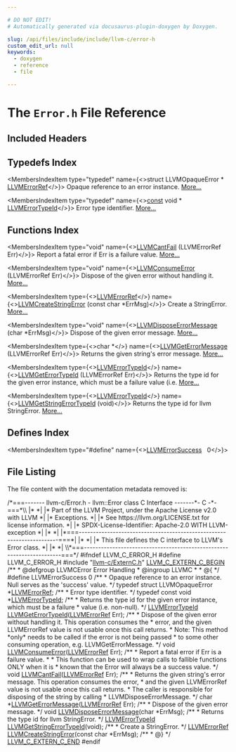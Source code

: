 ```yaml
---

# DO NOT EDIT!
# Automatically generated via docusaurus-plugin-doxygen by Doxygen.

slug: /api/files/include/include/llvm-c/error-h
custom_edit_url: null
keywords:
  - doxygen
  - reference
  - file

---
```





# The `Error.h` File Reference

<DoxygenPage pluginConfig={pluginConfig}>



## Included Headers

<IncludesList>
<IncludesListItem
  filePath="llvm-c/ExternC.h"
  permalink="/docs/api/files/include/include/llvm-c/externc-h"
  isLocal="true" />
</IncludesList>

## Typedefs Index

<MembersIndex>

<MembersIndexItem
  type="typedef"
  name={<>struct LLVMOpaqueError &#42; <a href="/docs/api/groups/llvmcerror/#gad81d81a316ef38888533a24b786a6605">LLVMErrorRef</a></>}>
Opaque reference to an error instance. <a href="/docs/api/groups/llvmcerror/#gad81d81a316ef38888533a24b786a6605">More...</a>
</MembersIndexItem>

<MembersIndexItem
  type="typedef"
  name={<><a href="/docs/api/files/lib/lib/target/lib/target/aarch64/aarch64promoteconstant-cpp/#a90f8350fecae261c25be85d38b451bff">const</a> void &#42; <a href="/docs/api/groups/llvmcerror/#gabf3930c1476f60f432d79776858039f6">LLVMErrorTypeId</a></>}>
Error type identifier. <a href="/docs/api/groups/llvmcerror/#gabf3930c1476f60f432d79776858039f6">More...</a>
</MembersIndexItem>

</MembersIndex>

## Functions Index

<MembersIndex>

<MembersIndexItem
  type="void"
  name={<><a href="/docs/api/groups/llvmcerror/#ga946eaac2a6fc0b492ffc6e59545c4378">LLVMCantFail</a> (LLVMErrorRef Err)</>}>
Report a fatal error if Err is a failure value. <a href="/docs/api/groups/llvmcerror/#ga946eaac2a6fc0b492ffc6e59545c4378">More...</a>
</MembersIndexItem>

<MembersIndexItem
  type="void"
  name={<><a href="/docs/api/groups/llvmcerror/#gafa975b13e476c457d93779475f960540">LLVMConsumeError</a> (LLVMErrorRef Err)</>}>
Dispose of the given error without handling it. <a href="/docs/api/groups/llvmcerror/#gafa975b13e476c457d93779475f960540">More...</a>
</MembersIndexItem>

<MembersIndexItem
  type={<><a href="/docs/api/groups/llvmcerror/#gad81d81a316ef38888533a24b786a6605">LLVMErrorRef</a></>}
  name={<><a href="/docs/api/groups/llvmcerror/#gaf49e4718877356aa8d4e88ed8b652668">LLVMCreateStringError</a> (const char &#42;ErrMsg)</>}>
Create a StringError. <a href="/docs/api/groups/llvmcerror/#gaf49e4718877356aa8d4e88ed8b652668">More...</a>
</MembersIndexItem>

<MembersIndexItem
  type="void"
  name={<><a href="/docs/api/groups/llvmcerror/#ga68cbd8d8b7b1a6819f3a7fab9c1e777c">LLVMDisposeErrorMessage</a> (char &#42;ErrMsg)</>}>
Dispose of the given error message. <a href="/docs/api/groups/llvmcerror/#ga68cbd8d8b7b1a6819f3a7fab9c1e777c">More...</a>
</MembersIndexItem>

<MembersIndexItem
  type={<>char &#42;</>}
  name={<><a href="/docs/api/groups/llvmcerror/#ga089f52c976405b1df7daa6718bbed82a">LLVMGetErrorMessage</a> (LLVMErrorRef Err)</>}>
Returns the given string&#39;s error message. <a href="/docs/api/groups/llvmcerror/#ga089f52c976405b1df7daa6718bbed82a">More...</a>
</MembersIndexItem>

<MembersIndexItem
  type={<><a href="/docs/api/groups/llvmcerror/#gabf3930c1476f60f432d79776858039f6">LLVMErrorTypeId</a></>}
  name={<><a href="/docs/api/groups/llvmcerror/#ga2847de0d8da92d7f217dad48c14fee23">LLVMGetErrorTypeId</a> (LLVMErrorRef Err)</>}>
Returns the type id for the given error instance, which must be a failure value (i.e. <a href="/docs/api/groups/llvmcerror/#ga2847de0d8da92d7f217dad48c14fee23">More...</a>
</MembersIndexItem>

<MembersIndexItem
  type={<><a href="/docs/api/groups/llvmcerror/#gabf3930c1476f60f432d79776858039f6">LLVMErrorTypeId</a></>}
  name={<><a href="/docs/api/groups/llvmcerror/#ga4a05289ff7e0e3ad3ae432894a40c2f3">LLVMGetStringErrorTypeId</a> (void)</>}>
Returns the type id for llvm StringError. <a href="/docs/api/groups/llvmcerror/#ga4a05289ff7e0e3ad3ae432894a40c2f3">More...</a>
</MembersIndexItem>

</MembersIndex>

## Defines Index

<MembersIndex>

<MembersIndexItem
  type="#define"
  name={<><a href="/docs/api/groups/llvmcerror/#ga7073a9a5281337ab9bc306eeb567dd48">LLVMErrorSuccess</a>&nbsp;&nbsp;&nbsp;0</>}>
</MembersIndexItem>

</MembersIndex>


## File Listing

The file content with the documentation metadata removed is:

<ProgramListing>

<Link id="l00001" /><CodeLine lineNumber="1"><Highlight kind="comment">/&#42;===------- llvm-c/Error.h - llvm::Error class C Interface -------&#42;- C -&#42;-===&#42;\\</Highlight></CodeLine>
<Link id="l00002" /><CodeLine lineNumber="2"><Highlight kind="comment">|&#42;                                                                            &#42;|</Highlight></CodeLine>
<Link id="l00003" /><CodeLine lineNumber="3"><Highlight kind="comment">|&#42; Part of the LLVM Project, under the Apache License v2.0 with LLVM          &#42;|</Highlight></CodeLine>
<Link id="l00004" /><CodeLine lineNumber="4"><Highlight kind="comment">|&#42; Exceptions.                                                                &#42;|</Highlight></CodeLine>
<Link id="l00005" /><CodeLine lineNumber="5"><Highlight kind="comment">|&#42; See https://llvm.org/LICENSE.txt for license information.                  &#42;|</Highlight></CodeLine>
<Link id="l00006" /><CodeLine lineNumber="6"><Highlight kind="comment">|&#42; SPDX-License-Identifier: Apache-2.0 WITH LLVM-exception                    &#42;|</Highlight></CodeLine>
<Link id="l00007" /><CodeLine lineNumber="7"><Highlight kind="comment">|&#42;                                                                            &#42;|</Highlight></CodeLine>
<Link id="l00008" /><CodeLine lineNumber="8"><Highlight kind="comment">|&#42;===----------------------------------------------------------------------===&#42;|</Highlight></CodeLine>
<Link id="l00009" /><CodeLine lineNumber="9"><Highlight kind="comment">|&#42;                                                                            &#42;|</Highlight></CodeLine>
<Link id="l00010" /><CodeLine lineNumber="10"><Highlight kind="comment">|&#42; This file defines the C interface to LLVM&#39;s Error class.                   &#42;|</Highlight></CodeLine>
<Link id="l00011" /><CodeLine lineNumber="11"><Highlight kind="comment">|&#42;                                                                            &#42;|</Highlight></CodeLine>
<Link id="l00012" /><CodeLine lineNumber="12"><Highlight kind="comment">\\&#42;===----------------------------------------------------------------------===&#42;/</Highlight><Highlight kind="normal"></Highlight></CodeLine>
<Link id="l00013" /><CodeLine lineNumber="13"><Highlight kind="normal"></Highlight></CodeLine>
<Link id="l00014" /><CodeLine lineNumber="14"><Highlight kind="normal"></Highlight><Highlight kind="preprocessor">#ifndef LLVM&#95;C&#95;ERROR&#95;H</Highlight><Highlight kind="normal"></Highlight></CodeLine>
<Link id="l00015" /><CodeLine lineNumber="15"><Highlight kind="normal"></Highlight><Highlight kind="preprocessor">#define LLVM&#95;C&#95;ERROR&#95;H</Highlight><Highlight kind="normal"></Highlight></CodeLine>
<Link id="l00016" /><CodeLine lineNumber="16"><Highlight kind="normal"></Highlight></CodeLine>
<Link id="l00017" /><CodeLine lineNumber="17"><Highlight kind="normal"></Highlight><Highlight kind="preprocessor">#include &quot;<a href="/docs/api/files/include/include/llvm-c/externc-h">llvm-c/ExternC.h</a>&quot;</Highlight><Highlight kind="normal"></Highlight></CodeLine>
<Link id="l00018" /><CodeLine lineNumber="18"><Highlight kind="normal"></Highlight></CodeLine>
<Link id="l00019" /><CodeLine lineNumber="19"><Highlight kind="normal"><a href="/docs/api/files/include/include/llvm-c/externc-h/#a4789aaabaa5bf3b7a549171b47cc4d4a">LLVM&#95;C&#95;EXTERN&#95;C&#95;BEGIN</a></Highlight></CodeLine>
<Link id="l00020" /><CodeLine lineNumber="20"><Highlight kind="normal"></Highlight><Highlight kind="comment"></Highlight></CodeLine>
<Link id="l00021" /><CodeLine lineNumber="21"><Highlight kind="comment">/&#42;&#42;</Highlight></CodeLine>
<Link id="l00022" /><CodeLine lineNumber="22"><Highlight kind="comment"> &#42; @defgroup LLVMCError Error Handling</Highlight></CodeLine>
<Link id="l00023" /><CodeLine lineNumber="23"><Highlight kind="comment"> &#42; @ingroup LLVMC</Highlight></CodeLine>
<Link id="l00024" /><CodeLine lineNumber="24"><Highlight kind="comment"> &#42;</Highlight></CodeLine>
<Link id="l00025" /><CodeLine lineNumber="25"><Highlight kind="comment"> &#42; @&#123;</Highlight></CodeLine>
<Link id="l00026" /><CodeLine lineNumber="26"><Highlight kind="comment"> &#42;/</Highlight><Highlight kind="normal"></Highlight></CodeLine>
<Link id="l00027" /><CodeLine lineNumber="27"><Highlight kind="normal"></Highlight></CodeLine>
<Link id="l00028" /><CodeLine lineNumber="28" lineLink="/docs/api/groups/llvmcerror/#ga7073a9a5281337ab9bc306eeb567dd48"><Highlight kind="normal"></Highlight><Highlight kind="preprocessor">#define LLVMErrorSuccess 0</Highlight><Highlight kind="normal"></Highlight></CodeLine>
<Link id="l00029" /><CodeLine lineNumber="29"><Highlight kind="normal"></Highlight><Highlight kind="comment"></Highlight></CodeLine>
<Link id="l00030" /><CodeLine lineNumber="30"><Highlight kind="comment">/&#42;&#42;</Highlight></CodeLine>
<Link id="l00031" /><CodeLine lineNumber="31"><Highlight kind="comment"> &#42; Opaque reference to an error instance. Null serves as the &#39;success&#39; value.</Highlight></CodeLine>
<Link id="l00032" /><CodeLine lineNumber="32"><Highlight kind="comment"> &#42;/</Highlight><Highlight kind="normal"></Highlight></CodeLine>
<Link id="l00033" /><CodeLine lineNumber="33" lineLink="/docs/api/groups/llvmcerror/#gad81d81a316ef38888533a24b786a6605"><Highlight kind="normal"></Highlight><Highlight kind="keyword">typedef</Highlight><Highlight kind="normal"> </Highlight><Highlight kind="keyword">struct </Highlight><Highlight kind="normal">LLVMOpaqueError &#42;<a href="/docs/api/groups/llvmcerror/#gad81d81a316ef38888533a24b786a6605">LLVMErrorRef</a>;</Highlight></CodeLine>
<Link id="l00034" /><CodeLine lineNumber="34"><Highlight kind="normal"></Highlight><Highlight kind="comment"></Highlight></CodeLine>
<Link id="l00035" /><CodeLine lineNumber="35"><Highlight kind="comment">/&#42;&#42;</Highlight></CodeLine>
<Link id="l00036" /><CodeLine lineNumber="36"><Highlight kind="comment"> &#42; Error type identifier.</Highlight></CodeLine>
<Link id="l00037" /><CodeLine lineNumber="37"><Highlight kind="comment"> &#42;/</Highlight><Highlight kind="normal"></Highlight></CodeLine>
<Link id="l00038" /><CodeLine lineNumber="38" lineLink="/docs/api/groups/llvmcerror/#gabf3930c1476f60f432d79776858039f6"><Highlight kind="normal"></Highlight><Highlight kind="keyword">typedef</Highlight><Highlight kind="normal"> </Highlight><Highlight kind="keyword">const</Highlight><Highlight kind="normal"> </Highlight><Highlight kind="keywordtype">void</Highlight><Highlight kind="normal"> &#42;<a href="/docs/api/groups/llvmcerror/#gabf3930c1476f60f432d79776858039f6">LLVMErrorTypeId</a>;</Highlight></CodeLine>
<Link id="l00039" /><CodeLine lineNumber="39"><Highlight kind="normal"></Highlight><Highlight kind="comment"></Highlight></CodeLine>
<Link id="l00040" /><CodeLine lineNumber="40"><Highlight kind="comment">/&#42;&#42;</Highlight></CodeLine>
<Link id="l00041" /><CodeLine lineNumber="41"><Highlight kind="comment"> &#42; Returns the type id for the given error instance, which must be a failure</Highlight></CodeLine>
<Link id="l00042" /><CodeLine lineNumber="42"><Highlight kind="comment"> &#42; value (i.e. non-null).</Highlight></CodeLine>
<Link id="l00043" /><CodeLine lineNumber="43"><Highlight kind="comment"> &#42;/</Highlight><Highlight kind="normal"></Highlight></CodeLine>
<Link id="l00044" /><CodeLine lineNumber="44"><Highlight kind="normal"><a href="/docs/api/groups/llvmcerror/#gabf3930c1476f60f432d79776858039f6">LLVMErrorTypeId</a> <a href="/docs/api/groups/llvmcerror/#ga2847de0d8da92d7f217dad48c14fee23">LLVMGetErrorTypeId</a>(<a href="/docs/api/groups/llvmcerror/#gad81d81a316ef38888533a24b786a6605">LLVMErrorRef</a> Err);</Highlight></CodeLine>
<Link id="l00045" /><CodeLine lineNumber="45"><Highlight kind="normal"></Highlight><Highlight kind="comment"></Highlight></CodeLine>
<Link id="l00046" /><CodeLine lineNumber="46"><Highlight kind="comment">/&#42;&#42;</Highlight></CodeLine>
<Link id="l00047" /><CodeLine lineNumber="47"><Highlight kind="comment"> &#42; Dispose of the given error without handling it. This operation consumes the</Highlight></CodeLine>
<Link id="l00048" /><CodeLine lineNumber="48"><Highlight kind="comment"> &#42; error, and the given LLVMErrorRef value is not usable once this call returns.</Highlight></CodeLine>
<Link id="l00049" /><CodeLine lineNumber="49"><Highlight kind="comment"> &#42; Note: This method &#42;only&#42; needs to be called if the error is not being passed</Highlight></CodeLine>
<Link id="l00050" /><CodeLine lineNumber="50"><Highlight kind="comment"> &#42; to some other consuming operation, e.g. LLVMGetErrorMessage.</Highlight></CodeLine>
<Link id="l00051" /><CodeLine lineNumber="51"><Highlight kind="comment"> &#42;/</Highlight><Highlight kind="normal"></Highlight></CodeLine>
<Link id="l00052" /><CodeLine lineNumber="52"><Highlight kind="normal"></Highlight><Highlight kind="keywordtype">void</Highlight><Highlight kind="normal"> <a href="/docs/api/groups/llvmcerror/#gafa975b13e476c457d93779475f960540">LLVMConsumeError</a>(<a href="/docs/api/groups/llvmcerror/#gad81d81a316ef38888533a24b786a6605">LLVMErrorRef</a> Err);</Highlight></CodeLine>
<Link id="l00053" /><CodeLine lineNumber="53"><Highlight kind="normal"></Highlight><Highlight kind="comment"></Highlight></CodeLine>
<Link id="l00054" /><CodeLine lineNumber="54"><Highlight kind="comment">/&#42;&#42;</Highlight></CodeLine>
<Link id="l00055" /><CodeLine lineNumber="55"><Highlight kind="comment"> &#42; Report a fatal error if Err is a failure value.</Highlight></CodeLine>
<Link id="l00056" /><CodeLine lineNumber="56"><Highlight kind="comment"> &#42;</Highlight></CodeLine>
<Link id="l00057" /><CodeLine lineNumber="57"><Highlight kind="comment"> &#42; This function can be used to wrap calls to fallible functions ONLY when it is</Highlight></CodeLine>
<Link id="l00058" /><CodeLine lineNumber="58"><Highlight kind="comment"> &#42; known that the Error will always be a success value.</Highlight></CodeLine>
<Link id="l00059" /><CodeLine lineNumber="59"><Highlight kind="comment"> &#42;/</Highlight><Highlight kind="normal"></Highlight></CodeLine>
<Link id="l00060" /><CodeLine lineNumber="60"><Highlight kind="normal"></Highlight><Highlight kind="keywordtype">void</Highlight><Highlight kind="normal"> <a href="/docs/api/groups/llvmcerror/#ga946eaac2a6fc0b492ffc6e59545c4378">LLVMCantFail</a>(<a href="/docs/api/groups/llvmcerror/#gad81d81a316ef38888533a24b786a6605">LLVMErrorRef</a> Err);</Highlight></CodeLine>
<Link id="l00061" /><CodeLine lineNumber="61"><Highlight kind="normal"></Highlight><Highlight kind="comment"></Highlight></CodeLine>
<Link id="l00062" /><CodeLine lineNumber="62"><Highlight kind="comment">/&#42;&#42;</Highlight></CodeLine>
<Link id="l00063" /><CodeLine lineNumber="63"><Highlight kind="comment"> &#42; Returns the given string&#39;s error message. This operation consumes the error,</Highlight></CodeLine>
<Link id="l00064" /><CodeLine lineNumber="64"><Highlight kind="comment"> &#42; and the given LLVMErrorRef value is not usable once this call returns.</Highlight></CodeLine>
<Link id="l00065" /><CodeLine lineNumber="65"><Highlight kind="comment"> &#42; The caller is responsible for disposing of the string by calling</Highlight></CodeLine>
<Link id="l00066" /><CodeLine lineNumber="66"><Highlight kind="comment"> &#42; LLVMDisposeErrorMessage.</Highlight></CodeLine>
<Link id="l00067" /><CodeLine lineNumber="67"><Highlight kind="comment"> &#42;/</Highlight><Highlight kind="normal"></Highlight></CodeLine>
<Link id="l00068" /><CodeLine lineNumber="68"><Highlight kind="normal"></Highlight><Highlight kind="keywordtype">char</Highlight><Highlight kind="normal"> &#42;<a href="/docs/api/groups/llvmcerror/#ga089f52c976405b1df7daa6718bbed82a">LLVMGetErrorMessage</a>(<a href="/docs/api/groups/llvmcerror/#gad81d81a316ef38888533a24b786a6605">LLVMErrorRef</a> Err);</Highlight></CodeLine>
<Link id="l00069" /><CodeLine lineNumber="69"><Highlight kind="normal"></Highlight><Highlight kind="comment"></Highlight></CodeLine>
<Link id="l00070" /><CodeLine lineNumber="70"><Highlight kind="comment">/&#42;&#42;</Highlight></CodeLine>
<Link id="l00071" /><CodeLine lineNumber="71"><Highlight kind="comment"> &#42; Dispose of the given error message.</Highlight></CodeLine>
<Link id="l00072" /><CodeLine lineNumber="72"><Highlight kind="comment"> &#42;/</Highlight><Highlight kind="normal"></Highlight></CodeLine>
<Link id="l00073" /><CodeLine lineNumber="73"><Highlight kind="normal"></Highlight><Highlight kind="keywordtype">void</Highlight><Highlight kind="normal"> <a href="/docs/api/groups/llvmcerror/#ga68cbd8d8b7b1a6819f3a7fab9c1e777c">LLVMDisposeErrorMessage</a>(</Highlight><Highlight kind="keywordtype">char</Highlight><Highlight kind="normal"> &#42;ErrMsg);</Highlight></CodeLine>
<Link id="l00074" /><CodeLine lineNumber="74"><Highlight kind="normal"></Highlight><Highlight kind="comment"></Highlight></CodeLine>
<Link id="l00075" /><CodeLine lineNumber="75"><Highlight kind="comment">/&#42;&#42;</Highlight></CodeLine>
<Link id="l00076" /><CodeLine lineNumber="76"><Highlight kind="comment"> &#42; Returns the type id for llvm StringError.</Highlight></CodeLine>
<Link id="l00077" /><CodeLine lineNumber="77"><Highlight kind="comment"> &#42;/</Highlight><Highlight kind="normal"></Highlight></CodeLine>
<Link id="l00078" /><CodeLine lineNumber="78"><Highlight kind="normal"><a href="/docs/api/groups/llvmcerror/#gabf3930c1476f60f432d79776858039f6">LLVMErrorTypeId</a> <a href="/docs/api/groups/llvmcerror/#ga4a05289ff7e0e3ad3ae432894a40c2f3">LLVMGetStringErrorTypeId</a>(</Highlight><Highlight kind="keywordtype">void</Highlight><Highlight kind="normal">);</Highlight></CodeLine>
<Link id="l00079" /><CodeLine lineNumber="79"><Highlight kind="normal"></Highlight><Highlight kind="comment"></Highlight></CodeLine>
<Link id="l00080" /><CodeLine lineNumber="80"><Highlight kind="comment">/&#42;&#42;</Highlight></CodeLine>
<Link id="l00081" /><CodeLine lineNumber="81"><Highlight kind="comment"> &#42; Create a StringError.</Highlight></CodeLine>
<Link id="l00082" /><CodeLine lineNumber="82"><Highlight kind="comment"> &#42;/</Highlight><Highlight kind="normal"></Highlight></CodeLine>
<Link id="l00083" /><CodeLine lineNumber="83"><Highlight kind="normal"><a href="/docs/api/groups/llvmcerror/#gad81d81a316ef38888533a24b786a6605">LLVMErrorRef</a> <a href="/docs/api/groups/llvmcerror/#gaf49e4718877356aa8d4e88ed8b652668">LLVMCreateStringError</a>(</Highlight><Highlight kind="keyword">const</Highlight><Highlight kind="normal"> </Highlight><Highlight kind="keywordtype">char</Highlight><Highlight kind="normal"> &#42;ErrMsg);</Highlight></CodeLine>
<Link id="l00084" /><CodeLine lineNumber="84"><Highlight kind="normal"></Highlight><Highlight kind="comment"></Highlight></CodeLine>
<Link id="l00085" /><CodeLine lineNumber="85"><Highlight kind="comment">/&#42;&#42;</Highlight></CodeLine>
<Link id="l00086" /><CodeLine lineNumber="86"><Highlight kind="comment"> &#42; @&#125;</Highlight></CodeLine>
<Link id="l00087" /><CodeLine lineNumber="87"><Highlight kind="comment"> &#42;/</Highlight><Highlight kind="normal"></Highlight></CodeLine>
<Link id="l00088" /><CodeLine lineNumber="88"><Highlight kind="normal"></Highlight></CodeLine>
<Link id="l00089" /><CodeLine lineNumber="89"><Highlight kind="normal"><a href="/docs/api/files/include/include/llvm-c/externc-h/#ae016a3733553fe3990c8dfcec10d9d3a">LLVM&#95;C&#95;EXTERN&#95;C&#95;END</a></Highlight></CodeLine>
<Link id="l00090" /><CodeLine lineNumber="90"><Highlight kind="normal"></Highlight></CodeLine>
<Link id="l00091" /><CodeLine lineNumber="91"><Highlight kind="normal"></Highlight><Highlight kind="preprocessor">#endif</Highlight></CodeLine>

</ProgramListing>


</DoxygenPage>
